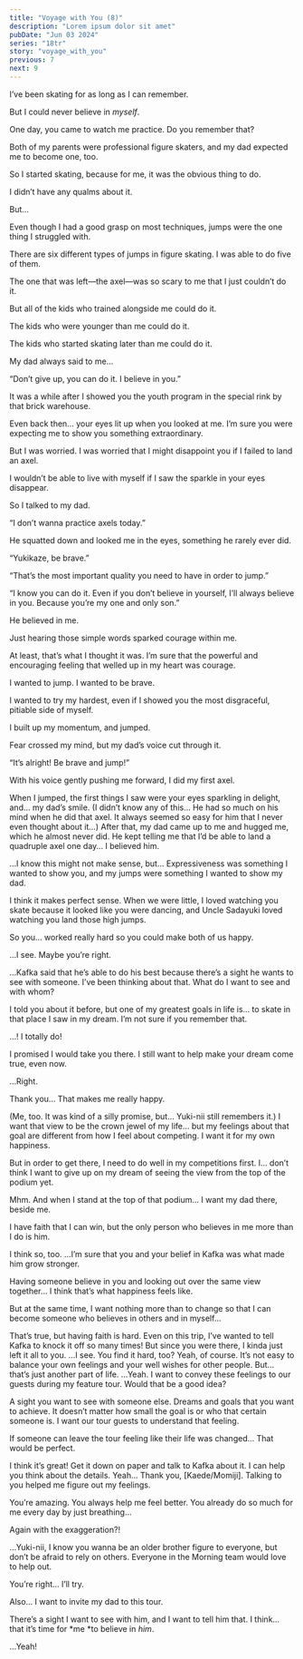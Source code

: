 ```yaml
---
title: "Voyage with You (8)"
description: "Lorem ipsum dolor sit amet"
pubDate: "Jun 03 2024"
series: "18tr"
story: "voyage_with_you"
previous: 7
next: 9
---
```



<Location name="Nagano, Kamikochi - Taisho Pond Bridge" />

<Bubble character="Yukikaze">
I’ve been skating for as long as I can remember.

But I could never believe in <em>myself</em>.

One day, you came to watch me practice. Do you remember that?

Both of my parents were professional figure skaters, and my dad expected me to become one, too.

So I started skating, because for me, it was the obvious thing to do.

I didn’t have any qualms about it.

But…

Even though I had a good grasp on most techniques, jumps were the one thing I struggled with.

There are six different types of jumps in figure skating. I was able to do five of them.

The one that was left—the axel—was so scary to me that I just couldn’t do it.

But all of the kids who trained alongside me could do it.

The kids who were younger than me could do it.

The kids who started skating later than me could do it.

My dad always said to me…

“Don’t give up, you can do it. I believe in you.”

It was a while after I showed you the youth program in the special rink by that brick warehouse.

Even back then… your eyes lit up when you looked at me. I’m sure you were expecting me to show you something extraordinary.

But I was worried. I was worried that I might disappoint you if I failed to land an axel.

I wouldn’t be able to live with myself if I saw the sparkle in your eyes disappear.

So I talked to my dad.

“I don’t wanna practice axels today.”

He squatted down and looked me in the eyes, something he rarely ever did.

“Yukikaze, be brave.”

“That’s the most important quality you need to have in order to jump.”

“I know you can do it. Even if you don’t believe in yourself, I’ll always believe in you. Because you’re my one and only son.”

He believed in me.

Just hearing those simple words sparked courage within me.

At least, that’s what I thought it was. I’m sure that the powerful and encouraging feeling that welled up in my heart was courage.

I wanted to jump. I wanted to be brave.

I wanted to try my hardest, even if I showed you the most disgraceful, pitiable side of myself.

I built up my momentum, and jumped.

Fear crossed my mind, but my dad’s voice cut through it.

“It’s alright! Be brave and jump!”

With his voice gently pushing me forward, I did my first axel.
</Bubble>

<Location name="Nagano, Matsumoto Castle" />

<Bubble character="Yukikaze">
When I jumped, the first things I saw were your eyes sparkling in delight, and… my dad’s smile.
</Bubble>

<Bubble character="MC">
(I didn’t know any of this… He had so much on his mind when he did that axel. It always seemed so easy for him that I never even thought about it…)
</Bubble>

<Bubble character="Yukikaze">
After that, my dad came up to me and hugged me, which he almost never did. He kept telling me that I’d be able to land a quadruple axel one day… I believed him.

…I know this might not make sense, but… Expressiveness was something I wanted to show you, and my jumps were something I wanted to show my dad.
</Bubble>

<Bubble character="MC">
I think it makes perfect sense. When we were little, I loved watching you skate because it looked like you were dancing, and Uncle Sadayuki loved watching you land those high jumps.

So you… worked really hard so you could make both of us happy.
</Bubble>

<Bubble character="Yukikaze">
…I see. Maybe you’re right.

…Kafka said that he’s able to do his best because there’s a sight he wants to see with someone. I’ve been thinking about that. What do I want to see and with whom?

I told you about it before, but one of my greatest goals in life is… to skate in that place I saw in my dream. I’m not sure if you remember that.
</Bubble>

<Bubble character="MC">
…! I totally do!

I promised I would take you there. I still want to help make your dream come true, even now.
</Bubble>

<Bubble character="Yukikaze">
…Right.

Thank you… That makes me really happy.
</Bubble>

<Bubble character="MC">
(Me, too. It was kind of a silly promise, but… Yuki-nii still remembers it.)
</Bubble>

<Bubble character="Yukikaze">
I want that view to be the crown jewel of my life… but my feelings about that goal are different from how I feel about competing. I want it for my own happiness.

But in order to get there, I need to do well in my competitions first. I… don’t think I want to give up on my dream of seeing the view from the top of the podium yet.
</Bubble>

<Bubble character="MC">
Mhm.
</Bubble>

<Bubble character="Yukikaze">
And when I stand at the top of that podium… I want my dad there, beside me.

I have faith that I can win, but the only person who believes in me more than I do is him.
</Bubble>

<Bubble character="MC">
I think so, too.
</Bubble>

<Bubble character="Yukikaze">
…I’m sure that you and your belief in Kafka was what made him grow stronger.

Having someone believe in you and looking out over the same view together… I think that’s what happiness feels like.

But at the same time, I want nothing more than to change so that I can become someone who believes in others and in myself…
</Bubble>

<Bubble character="MC">
That’s true, but having faith is hard. Even on this trip, I’ve wanted to tell Kafka to knock it off so many times! But since you were there, I kinda just left it all to you.
</Bubble>

<Bubble character="Yukikaze">
…I see. You find it hard, too?
</Bubble>

<Bubble character="MC">
Yeah, of course. It’s not easy to balance your own feelings and your well wishes for other people. But… that’s just another part of life.
</Bubble>

<Bubble character="Yukikaze">
…Yeah. I want to convey these feelings to our guests during my feature tour. Would that be a good idea?

A sight you want to see with someone else. Dreams and goals that you want to achieve. It doesn’t matter how small the goal is or who that certain someone is. I want our tour guests to understand that feeling.

If someone can leave the tour feeling like their life was changed… That would be perfect.
</Bubble>

<Bubble character="MC">
I think it’s great! Get it down on paper and talk to Kafka about it. I can help you think about the details.
</Bubble>

<Bubble character="Yukikaze">
Yeah… Thank you, [Kaede/Momiji]. Talking to you helped me figure out my feelings.

You’re amazing. You always help me feel better. You already do so much for me every day by just breathing…
</Bubble>

<Bubble character="MC">
Again with the exaggeration?!

…Yuki-nii, I know you wanna be an older brother figure to everyone, but don’t be afraid to rely on others. Everyone in the Morning team would love to help out.
</Bubble>

<Bubble character="Yukikaze">
You’re right… I’ll try.

Also… I want to invite my dad to this tour.

There’s a sight I want to see with him, and I want to tell him that. I think… that it’s time for *me *to believe in <em>him</em>.
</Bubble>

<Bubble character="MC">
…Yeah!
</Bubble>
